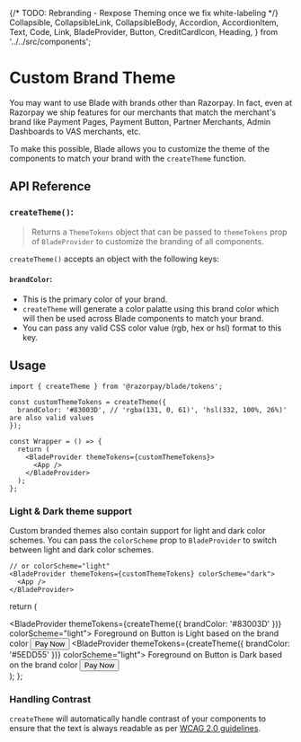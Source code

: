 {/* TODO: Rebranding - Rexpose Theming once we fix white-labeling */}
  Collapsible,
  CollapsibleLink,
  CollapsibleBody,
  Accordion,
  AccordionItem,
  Text,
  Code,
  Link,
  BladeProvider,
  Button,
  CreditCardIcon,
  Heading,
} from '../../src/components';

<Meta title="Guides/Theming/createTheme Function" />

# Custom Brand Theme

You may want to use Blade with brands other than Razorpay. In fact, even at Razorpay we ship features for our merchants that match the merchant's brand like Payment Pages, Payment Button, Partner Merchants, Admin Dashboards to VAS merchants, etc.

To make this possible, Blade allows you to customize the theme of the components to match your brand with the `createTheme` function.

## API Reference

### `createTheme()`:

> Returns a `ThemeTokens` object that can be passed to `themeTokens` prop of `BladeProvider` to customize the branding of all components.

`createTheme()` accepts an object with the following keys:

#### `brandColor`:

- This is the primary color of your brand.
- `createTheme` will generate a color palatte using this brand color which will then be used across Blade components to match your brand.
- You can pass any valid CSS color value (rgb, hex or hsl) format to this key.

## Usage

```tsx
import { createTheme } from '@razorpay/blade/tokens';

const customThemeTokens = createTheme({
  brandColor: '#83003D', // 'rgba(131, 0, 61)', 'hsl(332, 100%, 26%)' are also valid values
});

const Wrapper = () => {
  return (
    <BladeProvider themeTokens={customThemeTokens}>
      <App />
    </BladeProvider>
  );
};
```

### Light & Dark theme support

Custom branded themes also contain support for light and dark color schemes. You can pass the `colorScheme` prop to `BladeProvider` to switch between light and dark color schemes.

```tsx
// or colorScheme="light"
<BladeProvider themeTokens={customThemeTokens} colorScheme="dark">
  <App />
</BladeProvider>
```

  return (
    <div>
      <BladeProvider themeTokens={createTheme({ brandColor: '#83003D' })} colorScheme="light">
        <Heading>Foreground on Button is Light based on the brand color</Heading>
        <Button icon={CreditCardIcon}>Pay Now</Button>
      </BladeProvider>
      <BladeProvider themeTokens={createTheme({ brandColor: '#5EDD55' })} colorScheme="light">
        <Heading marginTop="spacing.6">
          Foreground on Button is Dark based on the brand color
        </Heading>
        <Button icon={CreditCardIcon}>Pay Now</Button>
      </BladeProvider>
    </div>
  );
};

### Handling Contrast

`createTheme` will automatically handle contrast of your components to ensure that the text is always readable as per [WCAG 2.0 guidelines](https://www.w3.org/TR/UNDERSTANDING-WCAG20/visual-audio-contrast7.html).

<ContrastDemo />
